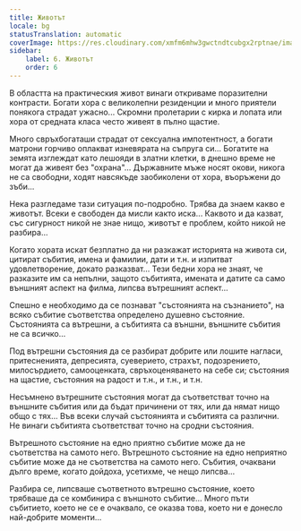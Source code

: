 ```yaml
---
title: Животът
locale: bg
statusTranslation: automatic
coverImage: https://res.cloudinary.com/xmfm6mhw3gwctndtcubgx2rptnae/image/upload/v1740468922/small_cover_tratado_de_psicologia_revolucionaria_a4c0dca4e0.webp
sidebar:
    label: 6. Животът
    order: 6
---
```

В областта на практическия живот винаги откриваме поразителни контрасти. Богати хора с великолепни резиденции и много приятели понякога страдат ужасно... Скромни пролетарии с кирка и лопата или хора от средната класа често живеят в пълно щастие.

Много свръхбогаташи страдат от сексуална импотентност, а богати матрони горчиво оплакват изневярата на съпруга си... Богатите на земята изглеждат като лешояди в златни клетки, в днешно време не могат да живеят без "охрана"... Държавните мъже носят окови, никога не са свободни, ходят навсякъде заобиколени от хора, въоръжени до зъби...

Нека разгледаме тази ситуация по-подробно. Трябва да знаем какво е животът. Всеки е свободен да мисли както иска... Каквото и да казват, със сигурност никой не знае нищо, животът е проблем, който никой не разбира...

Когато хората искат безплатно да ни разкажат историята на живота си, цитират събития, имена и фамилии, дати и т.н. и изпитват удовлетворение, докато разказват... Тези бедни хора не знаят, че разказите им са непълни, защото събитията, имената и датите са само външният аспект на филма, липсва вътрешният аспект...

Спешно е необходимо да се познават "състоянията на съзнанието", на всяко събитие съответства определено душевно състояние. Състоянията са вътрешни, а събитията са външни, външните събития не са всичко...

Под вътрешни състояния да се разбират добрите или лошите нагласи, притесненията, депресията, суеверието, страхът, подозрението, милосърдието, самооценката, свръхоценяването на себе си; състояния на щастие, състояния на радост и т.н., и т.н., и т.н.

Несъмнено вътрешните състояния могат да съответстват точно на външните събития или да бъдат причинени от тях, или да нямат нищо общо с тях... Във всеки случай състоянията и събитията са различни. Не винаги събитията съответстват точно на сродни състояния.

Вътрешното състояние на едно приятно събитие може да не съответства на самото него. Вътрешното състояние на едно неприятно събитие може да не съответства на самото него. Събития, очаквани дълго време, когато дойдоха, усетихме, че нещо липсва...

Разбира се, липсваше съответното вътрешно състояние, което трябваше да се комбинира с външното събитие... Много пъти събитието, което не се е очаквало, се оказва това, което ни е донесло най-добрите моменти...

